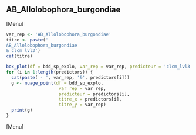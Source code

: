 ##  AB_Allolobophora_burgondiae
[Menu]
```r
var_rep <- 'AB_Allolobophora_burgondiae'
titre <- paste('
AB_Allolobophora_burgondiae
& clcm_lvl3')
cat(titre)

box_plot(df = bdd_sp_explo, var_rep = var_rep, predicteur = 'clcm_lvl3', titre_x = 'clcm_lvl3', titre_y = var_rep)
for (i in 1:length(predictors)) {
  cat(paste('- ', var_rep, '&', predictors[i]))
  g <- nuage_point(df = bdd_sp_explo,
                    var_rep = var_rep,
                    predicteur = predictors[i],
                    titre_x = predictors[i],
                    titre_y = var_rep)
  print(g)
}
```
[Menu] 



